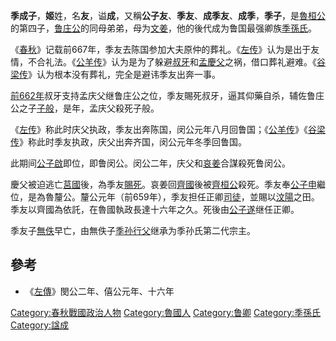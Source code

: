 {{消連|本条目是[[季孙氏|季孙氏]]的第一代宗主。关于[[郳国|郳国]]的开国国君'''公子友'''，请参见'''[[公子友_(郳國)|公子友 (郳國)]]'''；关于晋国[[赵氏|赵氏]]的宗主'''成季'''，请参见'''[[赵衰|赵衰]]'''。}}

{{模板:Infobox 先秦人物
|名稱=季友
|姓=[[姬姓|姬]]
|氏=[[季孫氏|季孫]]
|名=友
|字=
|别名=公子友、季成子、成季友、成季
|别字=
|諡号=成
|官位=[[司徒|司徒]]
|時代=春秋
|國家=魯國
|身份=[[魯國|魯國]]正卿
|出生日期=
|逝世日期=前644年
|父=[[魯桓公|魯桓公]]
|子女=[[齊仲無佚|齊仲無佚]]
}}

'''季成子'''{{BD|？||前644年||}}，'''姬'''姓，名'''友'''，谥'''成'''，又稱'''公子友'''、'''季友'''、'''成季友'''、'''成季'''，'''季子'''，是[[魯桓公|魯桓公]]的第四子，[[鲁庄公|鲁庄公]]的同母弟弟，母为[[文姜|文姜]]，他的後代成为鲁国最强卿族[[季孫氏|季孫氏]]。

《[[春秋时期|春秋]]》记载前667年，季友去陈国参加大夫原仲的葬礼。《[[左传|左传]]》认为是出于友情，不合礼法。《[[公羊传|公羊传]]》认为是为了躲避[[叔牙|叔牙]]和[[孟慶父|孟慶父]]之祸，借口葬礼避难。《[[谷梁传|谷梁传]]》认为根本没有葬礼，完全是避讳季友出奔一事。

[[前662年|前662年]]叔牙支持孟庆父继鲁庄公之位，季友賜死叔牙，逼其仰藥自杀，辅佐鲁庄公之子[[子般|子般]]，是年，孟庆父殺死子般。

《[[左传|左传]]》称此时庆父执政，季友出奔陈国，闵公元年八月回鲁国；《[[公羊传|公羊传]]》《[[谷梁传|谷梁传]]》称此时季友执政，庆父出奔齐国，闵公元年冬季回鲁国。

此期间[[鲁闵公|公子啟]]即位，即鲁闵公。闵公二年，庆父和[[哀姜|哀姜]]合謀殺死鲁闵公。

慶父被迫逃亡[[莒國|莒國]]後，為季友[[賜死|賜死]]。哀姜回[[齊國|齊國]]後被[[齊桓公|齊桓公]]殺死。季友奉[[魯僖公|公子申]]繼位，是為魯釐公。釐公元年（前659年），季友担任正卿[[司徒|司徒]]，並賜以[[汶陽|汶陽]]之田。季友以齊國為依託，在魯國執政長達十六年之久。死後由[[公子遂|公子遂]]继任正卿。

季友子[[齐仲无佚|無佚]]早亡，由無佚子[[季孙行父|季孙行父]]继承为季孙氏第二代宗主。

== 參考 ==
*《[[左傳|左傳]]》閔公二年、僖公元年、十六年

{{start box}}
{{s-before|始祖}}
{{s-title|[[春秋时期|春秋]][[魯國|魯國]][[季孫氏|季孫氏]]宗主|前659年－前644年}}
{{s-after|孫[[季文子|季文子]]}}
{{end box}}

{{三桓}}

[[Category:春秋戰國政治人物|Category:春秋戰國政治人物]]
[[Category:魯國人|Category:魯國人]]
[[Category:鲁卿|Category:鲁卿]]
[[Category:季孫氏|Category:季孫氏]]
[[Category:諡成|Category:諡成]]